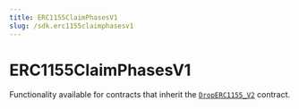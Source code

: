 ---
title: ERC1155ClaimPhasesV1
slug: /sdk.erc1155claimphasesv1
---

# ERC1155ClaimPhasesV1

Functionality available for contracts that inherit the [`DropERC1155_V2`](/contracts/DropERC1155_V2) contract.
